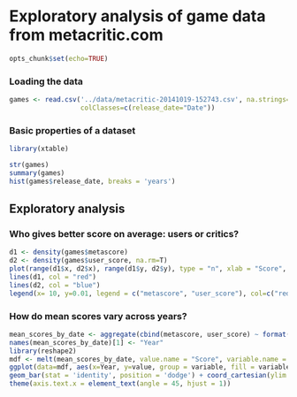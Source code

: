# Exploratory analysis of game data from metacritic.com
```r
opts_chunk$set(echo=TRUE)
```

### Loading the data
```r
games <- read.csv('../data/metacritic-20141019-152743.csv', na.strings="NA",
                  colClasses=c(release_date="Date"))
```


### Basic properties of a dataset
```r
library(xtable)

str(games)
summary(games)
hist(games$release_date, breaks = 'years')
```

## Exploratory analysis
### Who gives better score on average: users or critics?
```r
d1 <- density(games$metascore) 
d2 <- density(games$user_score, na.rm=T)
plot(range(d1$x, d2$x), range(d1$y, d2$y), type = "n", xlab = "Score", ylab="Density")
lines(d1, col = "red")
lines(d2, col = "blue")
legend(x= 10, y=0.01, legend = c("metascore", "user_score"), col=c("red", "blue"), lwd=2, lty=1)
```

### How do mean scores vary across years?
```r
mean_scores_by_date <- aggregate(cbind(metascore, user_score) ~ format(release_date, "%Y"), data = games, mean) 
names(mean_scores_by_date)[1] <- "Year"
library(reshape2)
mdf <- melt(mean_scores_by_date, value.name = "Score", variable.name = "Year")
ggplot(data=mdf, aes(x=Year, y=value, group = variable, fill = variable)) + 
geom_bar(stat = 'identity', position = 'dodge') + coord_cartesian(ylim = c(60, 100)) + 
theme(axis.text.x = element_text(angle = 45, hjust = 1))
```
